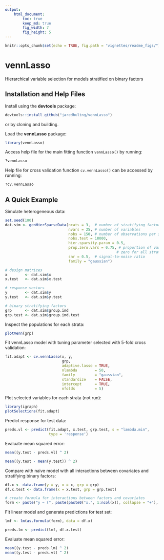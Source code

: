 ```yaml
---
output: 
    html_document:
        toc: true
        keep_md: true
        fig_width: 7
        fig_height: 5
---
```


```r
knitr::opts_chunk$set(echo = TRUE, fig.path = "vignettes/readme_figs/")
```



# vennLasso
Hierarchical variable selection for models stratified on binary factors 




## Installation and Help Files


Install using the **devtools** package:

```r
devtools::install_github("jaredhuling/vennLasso")
```


or by cloning and building.

Load the **vennLasso** package:
```r
library(vennLasso)
```

Access help file for the main fitting function ``vennLasso()`` by running:

```r
?vennLasso
```

Help file for cross validation function ``cv.vennLasso()`` can be accessed by running:

```r
?cv.vennLasso
```

## A Quick Example

Simulate heterogeneous data:

```r
set.seed(100)
dat.sim <- genHierSparseData(ncats = 3,  # number of stratifying factors
                             nvars = 25, # number of variables
                             nobs = 150, # number of observations per strata
                             nobs.test = 10000,
                             hier.sparsity.param = 0.5,
                             prop.zero.vars = 0.75, # proportion of variables
                                                   # zero for all strata
                             snr = 0.5,  # signal-to-noise ratio
                             family = "gaussian")

# design matrices
x        <- dat.sim$x
x.test   <- dat.sim$x.test

# response vectors
y        <- dat.sim$y
y.test   <- dat.sim$y.test

# binary stratifying factors
grp      <- dat.sim$group.ind
grp.test <- dat.sim$group.ind.test

```

Inspect the populations for each strata:

```r
plotVenn(grp)
```

Fit vennLasso model with tuning parameter selected with 5-fold cross validation:

```r
fit.adapt <- cv.vennLasso(x, y,
                          grp,
                          adaptive.lasso = TRUE,
                          nlambda        = 50,
                          family         = "gaussian",
                          standardize    = FALSE,
                          intercept      = TRUE,
                          nfolds         = 5)
```


Plot selected variables for each strata (not run): 

```r
library(igraph)
plotSelections(fit.adapt)
```

Predict response for test data:

```r
preds.vl <- predict(fit.adapt, x.test, grp.test, s = "lambda.min",
                    type = 'response')
```

Evaluate mean squared error:

```r
mean((y.test - preds.vl) ^ 2)
```

```r
mean((y.test - mean(y.test)) ^ 2)
```


Compare with naive model with all interactions between covariates and stratifying binary factors:
```r
df.x <- data.frame(y = y, x = x, grp = grp)
df.x.test <- data.frame(x = x.test, grp = grp.test)

# create formula for interactions between factors and covariates
form <- paste("y ~ (", paste(paste0("x.", 1:ncol(x)), collapse = "+"), ")*(grp.1*grp.2*grp.3)" )
```

Fit linear model and generate predictions for test set:
```r
lmf <- lm(as.formula(form), data = df.x)

preds.lm <- predict(lmf, df.x.test)
```

Evaluate mean squared error:

```r
mean((y.test - preds.lm) ^ 2)
mean((y.test - preds.vl) ^ 2)
```




